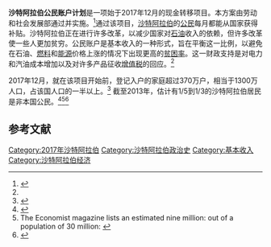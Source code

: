 '''沙特阿拉伯公民账户计划'''是一项始于2017年12月的现金转移项目。本方案由劳动和社会发展部通过并实施。<ref name="#1">{{Cite web|url=http://www.arabnews.com/node/1208256/saudi-arabia|title='Citizen Account Program' to help Saudis face economic changes|date=2017-12-13|website=Arab News|language=en|access-date=2019-02-10|archive-date=2020-12-03|archive-url=https://web.archive.org/web/20201203223810/https://www.arabnews.com/node/1208256/saudi-arabia|dead-url=no}}</ref>通过该项目，[[沙特阿拉伯|沙特阿拉伯]]的[[公民|公民]]每月都能从国家获得补贴。沙特阿拉伯正在进行许多改革，以减少国家对[[石油|石油]]收入的依赖，但许多改革使一些人更加贫穷。公民账户是基本收入的一种形式，旨在平衡这一比例，以避免在石油、[[燃料|燃料]]和[[能源|能源]]价格上涨的情况下出现更高的[[贫困率|贫困率]]。这一财政支持是对电力和汽油成本增加以及对许多产品征收[[增值税|增值税]]的回应。<ref name="#1"/>

2017年12月，就在该项目开始前，登记入户的家庭超过370万户，相当于1300万人口，占该国人口的一半以上。<ref>{{Cite news|url=https://www.bloomberg.com/news/articles/2017-12-12/saudi-arabia-set-to-begin-cash-transfers-for-poorer-citizens|title=Saudi Arabia Will Give Cash to Poorer Citizens Hit by Austerity|last=Nereim|first=Vivian|date=2017-12-12|work=Bloomberg.com|access-date=2018-06-16|last2=Carey|first2=Glen|language=en|archive-date=2021-01-26|archive-url=https://web.archive.org/web/20210126113446/https://www.bloomberg.com/news/articles/2017-12-12/saudi-arabia-set-to-begin-cash-transfers-for-poorer-citizens|dead-url=no}}</ref> {{As of|2013}}截至2013年，估计有1/5到1/3的沙特阿拉伯居民是非本国公民。<ref name="CIA World Factbook">{{CIA World Factbook link|sa|Saudi Arabia}}</ref><ref>The Economist magazine lists an estimated nine million: {{cite journal|title=Go home, but who will replace you?|journal=The Economist|date=16 November 2013|url=https://www.economist.com/news/middle-east-and-africa/21589871-saudi-edict-limit-reliance-foreign-workers-fraught|access-date=2020-10-13|archive-date=2018-08-02|archive-url=https://web.archive.org/web/20180802145133/https://www.economist.com/news/middle-east-and-africa/21589871-saudi-edict-limit-reliance-foreign-workers-fraught|dead-url=no}} out of a population of 30 million: {{cite journal|title=Saudi Arabia No satisfaction|journal=The Economist|date=1 February 2014|url=https://www.economist.com/news/middle-east-and-africa/21595480-despite-their-immense-wealth-saudis-are-not-happy-no-satisfaction|access-date=2020-10-13|archive-date=2017-10-12|archive-url=https://web.archive.org/web/20171012115331/https://www.economist.com/news/middle-east-and-africa/21595480-despite-their-immense-wealth-saudis-are-not-happy-no-satisfaction|dead-url=no}}</ref><ref name="alriyadh.com">{{cite web |author=جريدة الرياض |url=http://www.alriyadh.com/2010/08/05/article549461.html |title=جريدة الرياض : سكان المملكة 27 مليوناً بينهم 8 ملايين مقيم |publisher=Alriyadh.com |access-date=2020-10-13 |archive-date=2013-12-18 |archive-url=https://web.archive.org/web/20131218082709/http://www.alriyadh.com/2010/08/05/article549461.html |dead-url=no }}</ref>
==参考文献==
{{Reflist}}

[[Category:2017年沙特阿拉伯|Category:2017年沙特阿拉伯]]
[[Category:沙特阿拉伯政治史|Category:沙特阿拉伯政治史]]
[[Category:基本收入|Category:基本收入]]
[[Category:沙特阿拉伯经济|Category:沙特阿拉伯经济]]